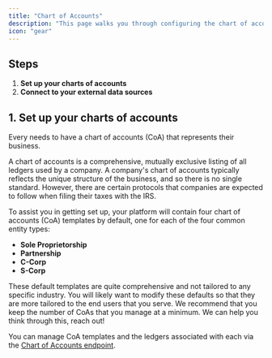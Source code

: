 ```yaml
---
title: "Chart of Accounts"
description: "This page walks you through configuring the chart of accounts for your users."
icon: "gear"
---
```


## Steps

1. **Set up your charts of accounts**
2. **Connect to your external data sources**

## 1. Set up your charts of accounts

Every needs to have a chart of accounts (CoA) that represents their business.

<Info>
  A chart of accounts is a comprehensive, mutually exclusive listing of all
  ledgers used by a company. A company's chart of accounts typically reflects
  the unique structure of the business, and so there is no single standard.
  However, there are certain protocols that companies are expected to follow
  when filing their taxes with the IRS.
</Info>

To assist you in getting set up, your platform will contain four chart of accounts (CoA) templates by default, one for each of the four common entity types:

- **Sole Proprietorship**
- **Partnership**
- **C-Corp**
- **S-Corp**

These default templates are quite comprehensive and not tailored to any specific industry. You will likely want to modify these defaults so that they are more tailored to the end users that you serve. We recommend that you keep the number of CoAs that you manage at a minimum. We can help you think through this, reach out!

You can manage CoA templates and the ledgers associated with each via the [Chart of Accounts endpoint](/api-reference/chart_of_accounts/get_coa_templates).

